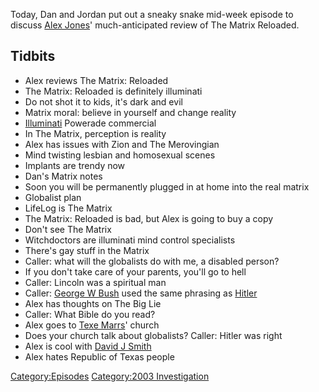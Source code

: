 {{DEFAULTSORT:
    #_EPISODE_0566:May 21, 2003
}}{{Episode
    | title           = May 21, 2003
    | caption         = Listen to this episode on [https://knowledgefight.libsyn.com/566-may-21-2003 Libsyn] [https://open.spotify.com/episode/1OfiK3XyBFIFDfl1nknYGB Spotify], Read the [[Transcript/566: May 21, 2003|Unofficial Transcript]], View discussion on [https://reddit.com/o0xlbv Reddit]
    | episodeNumber   = 566
    | length          = 01:25:10
    | airDate         = June 16, 2021
    | coverageDate    = May 21, 2003
    | episodeType     = [[:Category:2003 Investigation|2003 Investigation]]
    | appearance      = [[Texe Marrs]], [[David J Smith]]
    | previousEpisode = [[565: June 10, 2021]]
    | nextEpisode     = [[567: June 13, 2021]]
}}

{{Stub}}

Today, Dan and Jordan put out a sneaky snake mid-week episode to discuss [[Alex Jones]]' much-anticipated review of The Matrix Reloaded.

==Tidbits==

*Alex reviews The Matrix: Reloaded
*The Matrix: Reloaded is definitely illuminati
*Do not shot it to kids, it's dark and evil
*Matrix moral: believe in yourself and change reality
*[[Illuminati]] Powerade commercial
*In The Matrix, perception is reality
*Alex has issues with Zion and The Merovingian
*Mind twisting lesbian and homosexual scenes
*Implants are trendy now
*Dan's Matrix notes
*Soon you will be permanently plugged in at home into the real matrix
*Globalist plan
*LifeLog is The Matrix
*The Matrix: Reloaded is bad, but Alex is going to buy a copy
*Don't see The Matrix
*Witchdoctors are illuminati mind control specialists
*There's gay stuff in the Matrix
*Caller: what will the globalists do with me, a disabled person?
*If you don't take care of your parents, you'll go to hell
*Caller: Lincoln was a spiritual man
*Caller: [[George W Bush]] used the same phrasing as [[Hitler]]
*Alex has thoughts on The Big Lie
*Caller: What Bible do you read?
*Alex goes to [[Texe Marrs]]' church
*Does your church talk about globalists? Caller: Hitler was right
*Alex is cool with [[David J Smith]]
*Alex hates Republic of Texas people

[[Category:Episodes]]
[[Category:2003 Investigation]]
